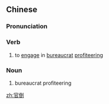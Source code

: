 ==Chinese==
{{zh-forms}}

===Pronunciation===
{{zh-pron
|m=guāndǎo
|cat=v,n
}}

===Verb===
{{zh-verb}}

# to [[engage]] in [[bureaucrat]] [[profiteering]]

===Noun===
{{zh-noun}}

# bureaucrat profiteering

[[zh:官倒]]